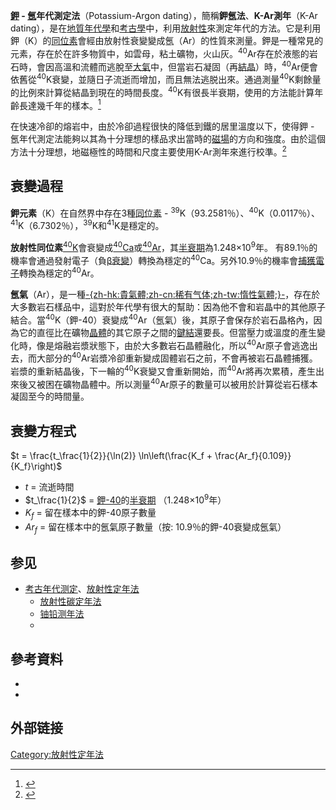 '''[[鉀|鉀]] - [[氬|氬]]年代測定法'''（Potassium-Argon dating），簡稱'''鉀氬法'''、'''K-Ar測年'''（K-Ar dating），是在[[地質年代學|地質年代學]]和[[考古學|考古學]]中，利用[[放射性|放射性]]來測定年代的方法。它是利用鉀（K）的[[同位素|同位素]]會經由放射性衰變變成氬（Ar）的性質來測量。鉀是一種常見的元素，存在於在許多物質中，如雲母，粘土礦物，火山灰。<sup>40</sup>Ar存在於液態的岩石時，會因高溫和流體而逃脫至[[大氣|大氣]]中，但當岩石凝固（再[[結晶|結晶]]）時，<sup>40</sup>Ar便會依舊從<sup>40</sup>K衰變，並隨日子流逝而增加，而且無法逃脱出來。通過測量<sup>40</sup>K剩餘量的比例來計算從結晶到現在的時間長度。<sup>40</sup>K有很長半衰期，使用的方法能計算年齡長達幾千年的樣本。<ref name=McD-H_10>{{harvnb|McDougall|Harrison|1999|p=10}}</ref>

在快速冷卻的熔岩中，由於冷卻過程很快的降低到鐵的居里溫度以下，使得鉀 - 氬年代測定法能夠以其為十分理想的樣品求出當時的[[磁場|磁場]]的方向和強度。由於這個方法十分理想，地磁極性的時間和尺度主要使用K-Ar測年來進行校準。<ref name=McD-H_9>{{harvnb|McDougall|Harrison|1999|p=9}}</ref>

== 衰變過程 ==
'''鉀元素'''（K）在自然界中存在3種[[同位素|同位素]] - <sup>39</sup>K（93.2581％）、<sup>40</sup>K（0.0117％）、<sup>41</sup>K（6.7302％），<sup>39</sup>K和<sup>41</sup>K是穩定的。

'''放射性同位素'''[[鉀-40|<sup>40</sup>K]]會衰變成[[鈣的同位素|<sup>40</sup>Ca]]或[[氬的同位素|<sup>40</sup>Ar]]，其[[半衰期|半衰期]]為1.248×10<sup>9</sup>年。 有89.1％的機率會通過發射電子（負[[β衰變|β衰變]]）轉換為穩定的<sup>40</sup>Ca。另外10.9％的機率會[[電子捕獲|捕獲電子]]轉換為穩定的<sup>40</sup>Ar。

'''氬氣'''（Ar），是一種[[稀有氣體|-{zh-hk:貴氣體;zh-cn:稀有气体;zh-tw:惰性氣體;}-]]，存在於大多數岩石樣品中，這對於年代學有很大的幫助：因為他不會和岩晶中的其他原子結合。當<sup>40</sup>K（鉀-40）衰變成<sup>40</sup>Ar（氬氣）後，其原子會保存於岩石晶格內，因為它的直徑比在礦物[[晶體|晶體]]的其它原子之間的[[化学键|鍵結]]還要長。但當壓力或溫度的產生變化時，像是熔融岩漿狀態下，由於大多數岩石晶體融化，所以<sup>40</sup>Ar原子會逃逸出去，而大部分的<sup>40</sup>Ar岩漿冷卻重新變成固體岩石之前，不會再被岩石晶體捕獲。岩漿的重新結晶後，下一輪的<sup>40</sup>K衰變又會重新開始，而<sup>40</sup>Ar將再次累積，產生出來後又被困在礦物晶體中。所以測量<sup>40</sup>Ar原子的數量可以被用於計算從岩石樣本凝固至今的時間量。

== 衰變方程式 ==
<math> t = \frac{t_\frac{1}{2}}{\ln(2)} \ln\left(\frac{K_f + \frac{Ar_f}{0.109}}{K_f}\right)</math>

* <math> t </math> = 流逝時間
* <math> t_\frac{1}{2} </math> = [[鉀-40|鉀-40]]的[[半衰期|半衰期]] （1.248×10<sup>9</sup>年）
* <math> K_f </math> = 留在樣本中的鉀-40原子數量
* <math> Ar_f </math> = 留在樣本中的氬氣原子數量（按: 10.9％的鉀-40衰變成氬氣）

== 参见 ==
*[[考古年代测定|考古年代测定]]、[[放射性定年法|放射性定年法]]
** [[放射性碳定年法|放射性碳定年法]]
** [[铀铅测年法|铀铅测年法]]
**{{tsl|en|K-Ca dating|鉀－鈣年代測定法|鉀鈣法}}

==參考資料==

{{Reflist}}
*{{cite book
 |last1=McDougall |first1=I. |author1-link=Ian McDougall (geologist)
 |last2=Harrison |first2=T. M.
 |year=1999
 |title=Geochronology and thermochronology by the <sup>40</sup>Ar/<sup>39</sup>Ar method
 |publisher=[[Oxford_University_Press|Oxford University Press]]
 |isbn=0-19-510920-1
 |ref=harv
}}
*{{Cite book
 |last=Tattersall |first=I.
 |year=1995
 |title=The Fossil Trail: How We Know What We Think We Know About Human Evolution
 |publisher=[[Oxford_University_Press|Oxford University Press]]
 |isbn=0-19-506101-2
 |ref=harv
}}

== 外部链接 ==
{{年代学导航 |state = uncollapsed }}
{{Portal bar|技术|考古学}}


[[Category:放射性定年法|Category:放射性定年法]]
